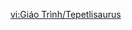 {{Tutorial
|title    = Tepetlisauri
|subtitle = Gameplay Tutorial
|type     = Adventure
|icon     = Icon Tutorial Combat.png
|about    = Saurian Indwelling
|image1   = Tutorial Tepetlisauri 1.png
|text1    = After a [[Tepetlisaurus]] drills into the ground, it can {{Color|help|consume [[Phlogiston]]}} to move in all directions, even digging up cliffs.<br>{{Color|help|Jumping}} while in this underground drilling state will trigger a short {{Color|help|high-speed leap forward}}.
|image2   = Tutorial Tepetlisauri 2.png
|text2    = Tepetlisaurus can climb solid Phlogiston that cannot be climbed through ordinary means.<br>Its sharp claws can also be used to slice through obstacles with ease.
|sort     = 6327
}}

[[vi:Giáo Trình/Tepetlisaurus]]